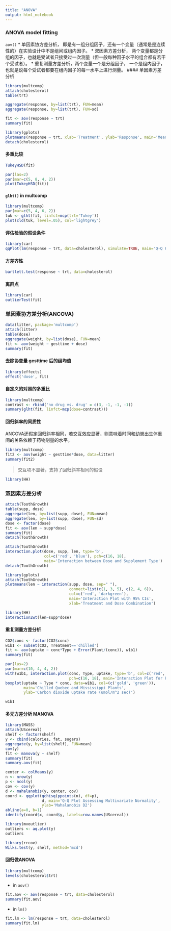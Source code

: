 ```yaml
---
title: "ANOVA"
output: html_notebook
---
```


### ANOVA model fitting
`aov()`
* 单因素协方差分析， 即是有一组分组因子，还有一个变量（通常是是连续性的）在实验设计中不是组间或组内因子。
* 双因素方差分析， 两个变量都是分组的因子，也就是受试者只接受过一次测量（但一般每种因子水平的组合都有若干个受试者）。
* 重复测量方差分析，两个变量一个是分组因子， 一个是组内因子， 也就是说每个受试者都要在组内因子的每一水平上进行测量。
#### 单因素方差分析
```r
library(multcomp)
attach(cholesterol)
table(trt)

aggregate(response, by=list(trt), FUN=mean)
aggregate(response, by=list(trt), FUN=sd)
```

```r
fit <- aov(response ~ trt)
summary(fit)
```

```r
library(gplots)
plotmeans(response ~ trt, xlab='Treatment', ylab='Response', main='Mean Plot\nwith 95% CI')
detach(cholesterol)
```

#### 多重比较
```r
TukeyHSD(fit)
```

```r
par(las=2)
par(mar=c(5, 8, 4, 2))
plot(TukeyHSD(fit))
```

#### `glht()` in multcomp
```r
library(multcomp)
par(mar=c(5, 4, 6, 2))
tuk <- glht(fit, linfct=mcp(trt='Tukey'))
plot(cld(tuk, level=.05), col='lightgrey')
```
#### 评估检验的假设条件
```r
library(car)
qqPlot(lm(response ~ trt, data=cholesterol), simulate=TRUE, main='Q-Q Plot', labels=FALSE)
```
#### 方差齐性
```r
bartlett.test(response ~ trt, data=cholesterol)
```

#### 离群点
```r
library(car)
outlierTest(fit)
```

### 单因素协方差分析(ANCOVA)
```r
data(litter, package='multcomp')
attach(litter)
table(dose)
aggregate(weight, by=list(dose), FUN=mean)
fit <- aov(weight ~ gesttime + dose)
summary(fit)
```

#### 去除协变量 gesttime 后的组均值
```r
library(effects)
effect('dose', fit)
```

#### 自定义的对照的多重比
```r
library(multcomp)
contrast <- rbind('no drug vs. drug' = c(3, -1, -1, -1))
summary(glht(fit, linfct=mcp(dose=contrast)))
```

#### 回归斜率的同质性
ANCOVA还假定回归斜率相同，若交互效应显著，则意味着时间和幼崽出生体重间的关系依赖于药物剂量的水平。  
```r
library(multcomp)
fit2 <- aov(weight ~ gesttime*dose, data=litter)
summary(fit2)
```
> 交互项不显著，支持了回归斜率相同的假设

```r
library(HH)
```

### 双因素方差分析
```r
attach(ToothGrowth)
table(supp, dose)
aggregate(len, by=list(supp, dose), FUN=mean)
aggregate(len, by=list(supp, dose), FUN=sd)
dose <- factor(dose)
fit <- aov(len ~ supp*dose)
summary(fit)
detach(ToothGrowth)
```

```r
attach(ToothGrowth)
interaction.plot(dose, supp, len, type='b', 
                 col=c('red', 'blue'), pch=c(16, 18),
                 main='Interaction between Dose and Supplement Type')
detach(ToothGrowth)
```

```r
library(gplots)
attach(ToothGrowth)
plotmeans(len ~ interaction(supp, dose, sep=" "), 
                            connect=list(c(1, 3, 5), c(2, 4, 6)),
                            col=c('red', 'darkgreen'), 
                            main='Interaction Plot with 95% CIs',
                            xlab='Treatment and Dose Combination')
```

```r
library(HH)
interaction2wt(len~supp*dose)
```


#### 重复测量方差分析
```r
CO2$conc <- factor(CO2$conc)
w1b1 <- subset(CO2, Treatment=='chilled')
fit <- aov(uptake ~ conc*Type + Error(Plant/(conc)), w1b1)
summary(fit)
```
```r
par(las=2)
par(mar=c(10, 4, 4, 2))
with(w1b1, interaction.plot(conc, Type, uptake, type='b', col=c('red', 'blue'),
                            pch=c(16, 18), main='Interaction Plot for Plant Type and Concentration'))
boxplot(uptake ~ Type * conc, data=w1b1, col=(c('gold', 'green')), 
        main='Chilled Quebec and Mississippi Plants',
        ylab='Carbon dioxide uptake rate (umol/m^2 sec)')
```




```r
w1b1
```
#### 多元方差分析 MANOVA
```r
library(MASS)
attach(UScereal)
shelf <- factor(shelf)
y <- cbind(calories, fat, sugars)
aggregate(y, by=list(shelf), FUN=mean)
cov(y)
fit <- manova(y ~ shelf)
summary(fit)
summary.aov(fit)
```

```r
center <- colMeans(y)
n <- nrow(y)
p <- ncol(y)
cov <- cov(y)
d <- mahalanobis(y, center, cov)
coord <- qqplot(qchisq(ppoints(n), df=p),
                d, main='Q-Q Plot Assessing Multivariate Normality',
                ylab='Mahalanobis D2')
abline(a=0, b=1)
identify(coord$x, coord$y, labels=row.names(UScereal))
```

```r
library(mvoutlier)
outliers <- aq.plot(y)
outliers
```

```r
library(rrcov)
Wilks.test(y, shelf, method='mcd')
```
#### 回归做ANOVA

```r
library(multcomp)
levels(cholesterol$trt)
```
* in `aov()`
```r
fit.aov <- aov(response ~ trt, data=cholesterol)
summary(fit.aov)
```
* in `lm()`
```r
fit.lm <- lm(response ~ trt, data=cholesterol)
summary(fit.lm)
```


